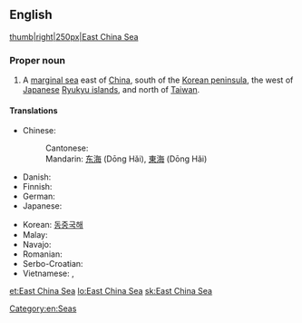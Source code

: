==English==

{{wikipedia}}
[[image:East China Sea.jpg|thumb|right|250px|East China Sea]]

===Proper noun===
{{en-proper noun}}

# A [[marginal sea]] east of [[China]], south of the [[Korean peninsula]], the west of [[Japanese]] [[Ryukyu islands]], and north of [[Taiwan]].

====Translations====
{{trans-top|a sea}}
* Chinese:
*: Cantonese: {{tø|yue|東海|tr=dung1 hoi2|sc=Hani}}
*: Mandarin: [[东海]] (Dōng Hǎi), [[東海]] (Dōng Hǎi)
* Danish: {{t-|da|Østkinesiske Hav}}
* Finnish: {{t-|fi|Itä-Kiinanmeri}}
* German: {{t-|de|Ostchinesisches Meer}}
* Japanese: {{t-|ja|東シナ海|tr=Higashi-Shina-Kai}}
{{trans-mid}}
* Korean: [[동중국해]]
* Malay: {{t-|ms|Laut China Timur}}
* Navajo: {{tø|nv|Tónteel náátsʼósí}}
* Romanian: {{t-|ro|Marea Chinei de Est}}
* Serbo-Croatian: {{t-|sh|Istočno kinesko more}}
* Vietnamese: {{t-|vi|Biển Hoa Đông}}, {{t-|vi|Đông Hải}}
{{trans-bottom}}

[[Category:en:Seas]]

[[et:East China Sea]]
[[lo:East China Sea]]
[[sk:East China Sea]]